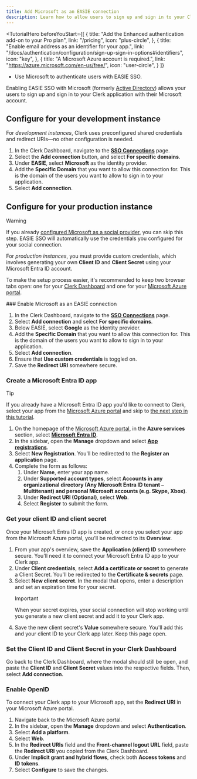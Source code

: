 ```yaml
---
title: Add Microsoft as an EASIE connection
description: Learn how to allow users to sign up and sign in to your Clerk app with their Microsoft account using EASIE SSO.
---
```


<TutorialHero
  beforeYouStart={[
    {
      title: "Add the Enhanced authentication add-on to your Pro plan",
      link: "/pricing",
      icon: "plus-circle",
    },
    {
      title: "Enable email address as an identifier for your app.",
      link: "/docs/authentication/configuration/sign-up-sign-in-options#identifiers",
      icon: "key",
    },
     {
      title: "A Microsoft Azure account is required.",
      link: "https://azure.microsoft.com/en-us/free/",
      icon: "user-circle",
    }
  ]}
>
  - Use Microsoft to authenticate users with EASIE SSO.
</TutorialHero>

Enabling EASIE SSO with Microsoft (formerly [Active Directory](https://learn.microsoft.com/en-us/entra/fundamentals/new-name)) allows your users to sign up and sign in to your Clerk application with their Microsoft account.

## Configure for your development instance

For _development instances_, Clerk uses preconfigured shared credentials and redirect URIs—no other configuration is needed.

1. In the Clerk Dashboard, navigate to the [**SSO Connections**](https://dashboard.clerk.com/last-active?path=user-authentication/sso-connections) page.
1. Select the **Add connection** button, and select **For specific domains**.
1. Under **EASIE**, select **Microsoft** as the identity provider.
1. Add the **Specific Domain** that you want to allow this connection for. This is the domain of the users you want to allow to sign in to your application.
1. Select **Add connection**.

## Configure for your production instance

> [!WARNING]
> If you already [configured Microsoft as a social provider](/docs/authentication/social-connections/microsoft), you can skip this step. EASIE SSO will automatically use the credentials you configured for your social connection.

For _production instances_, you must provide custom credentials, which involves generating your own **Client ID** and **Client Secret** using your Microsoft Entra ID account.

To make the setup process easier, it's recommended to keep two browser tabs open: one for your [Clerk Dashboard](https://dashboard.clerk.com/last-active?path=user-authentication/sso-connections) and one for your [Microsoft Azure portal](https://portal.azure.com).

<Steps>
  ### Enable Microsoft as an EASIE connection

  1. In the Clerk Dashboard, navigate to the [**SSO Connections**](https://dashboard.clerk.com/last-active?path=user-authentication/sso-connections) page.
  1. Select **Add connection** and select **For specific domains**.
  1. Below EASIE, select **Google** as the identity provider.
  1. Add the **Specific Domain** that you want to allow this connection for. This is the domain of the users you want to allow to sign in to your application.
  1. Select **Add connection**.
  1. Ensure that **Use custom credentials** is toggled on.
  1. Save the **Redirect URI** somewhere secure.

  ### Create a Microsoft Entra ID app

  > [!TIP]
  > If you already have a Microsoft Entra ID app you'd like to connect to Clerk, select your app from the [Microsoft Azure portal](https://portal.azure.com/#home) and skip to [the next step in this tutorial](#get-your-client-id-and-client-secret).

  1. On the homepage of the [Microsoft Azure portal](https://portal.azure.com/#home), in the **Azure services** section, select **[Microsoft Entra ID](https://portal.azure.com/#view/Microsoft_AAD_IAM/ActiveDirectoryMenuBlade/~/Overview)**.
  1. In the sidebar, open the **Manage** dropdown and select **[App registrations](https://portal.azure.com/#view/Microsoft_AAD_IAM/ActiveDirectoryMenuBlade/~/RegisteredApps)**.
  1. Select **New Registration**. You'll be redirected to the **Register an application** page.
  1. Complete the form as follows:
     1. Under **Name**, enter your app name.
     1. Under **Supported account types**, select **Accounts in any organizational directory (Any Microsoft Entra ID tenant – Multitenant) and personal Microsoft accounts (e.g. Skype, Xbox)**.
     1. Under **Redirect URI (Optional)**, select **Web**.
     1. Select **Register** to submit the form.

  ### Get your client ID and client secret

  Once your Microsoft Entra ID app is created, or once you select your app from the Microsoft Azure portal, you'll be redirected to its **Overview**.

  1. From your app's overview, save the **Application (client) ID** somewhere secure. You'll need it to connect your Microsoft Entra ID app to your Clerk app.
  1. Under **Client credentials**, select **Add a certificate or secret** to generate a Client Secret. You'll be redirected to the **Certificate & secrets** page.
  1. Select **New client secret**. In the modal that opens, enter a description and set an expiration time for your secret.
     > [!IMPORTANT]
     > When your secret expires, your social connection will stop working until you generate a new client secret and add it to your Clerk app.
  1. Save the new client secret's **Value** somewhere secure. You'll add this and your client ID to your Clerk app later. Keep this page open.

  ### Set the Client ID and Client Secret in your Clerk Dashboard

  Go back to the Clerk Dashboard, where the modal should still be open, and paste the **Client ID** and **Client Secret** values into the respective fields. Then, select **Add connection**.

  ### Enable OpenID

  To connect your Clerk app to your Microsoft app, set the **Redirect URI** in your Microsoft Azure portal.

  1. Navigate back to the Microsoft Azure portal.
  1. In the sidebar, open the **Manage** dropdown and select **Authentication**.
  1. Select **Add a platform**.
  1. Select **Web**.
  1. In the **Redirect URIs** field and the **Front-channel logout URL** field, paste the **Redirect URI** you copied from the Clerk Dashboard.
  1. Under **Implicit grant and hybrid flows**, check both **Access tokens** and **ID tokens**.
  1. Select **Configure** to save the changes.
</Steps>
